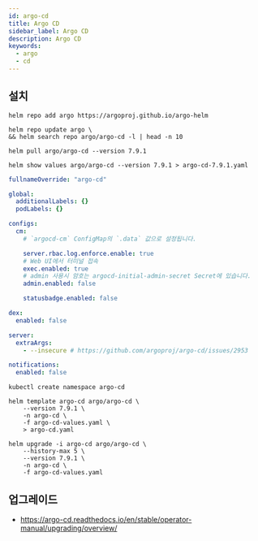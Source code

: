 ```yaml
---
id: argo-cd
title: Argo CD
sidebar_label: Argo CD
description: Argo CD
keywords:
  - argo
  - cd
---
```


## 설치

```shell
helm repo add argo https://argoproj.github.io/argo-helm
```

```shell
helm repo update argo \
&& helm search repo argo/argo-cd -l | head -n 10
```

```shell
helm pull argo/argo-cd --version 7.9.1
```

```shell
helm show values argo/argo-cd --version 7.9.1 > argo-cd-7.9.1.yaml
```

```yaml title="argo-cd-values.yaml"
fullnameOverride: "argo-cd"

global:
  additionalLabels: {}
  podLabels: {}

configs:
  cm:
    # `argocd-cm` ConfigMap의 `.data` 값으로 설정됩니다.

    server.rbac.log.enforce.enable: true
    # Web UI에서 터미널 접속
    exec.enabled: true
    # admin 사용시 암호는 argocd-initial-admin-secret Secret에 있습니다.
    admin.enabled: false

    statusbadge.enabled: false

dex:
  enabled: false

server:
  extraArgs:
    - --insecure # https://github.com/argoproj/argo-cd/issues/2953

notifications:
  enabled: false
```

```shell
kubectl create namespace argo-cd
```

```shell
helm template argo-cd argo/argo-cd \
    --version 7.9.1 \
    -n argo-cd \
    -f argo-cd-values.yaml \
    > argo-cd.yaml
```

```shell
helm upgrade -i argo-cd argo/argo-cd \
    --history-max 5 \
    --version 7.9.1 \
    -n argo-cd \
    -f argo-cd-values.yaml
```

## 업그레이드

- https://argo-cd.readthedocs.io/en/stable/operator-manual/upgrading/overview/
